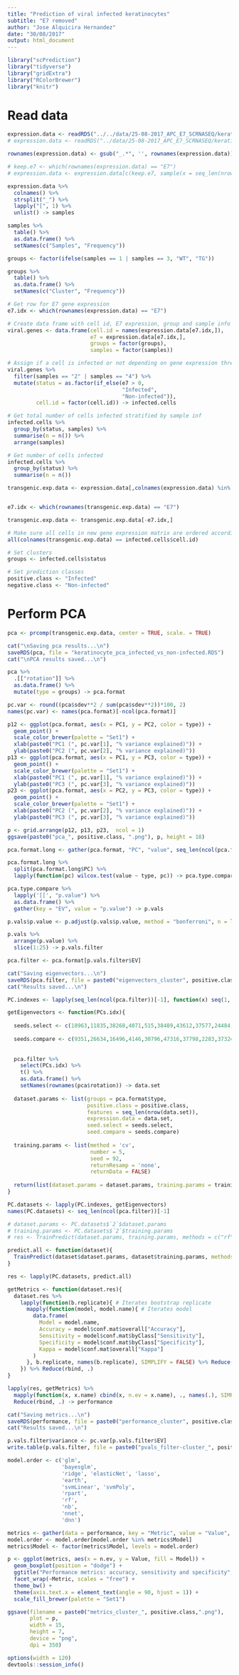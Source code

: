 ```yaml
---
title: "Prediction of viral infected keratinocytes"
subtitle: "E7 removed"
author: "Jose Alquicira Hernandez"
date: "30/08/2017"
output: html_document
---
```



```r
library("scPrediction")
library("tidyverse")
library("gridExtra")
library("RColorBrewer")
library("knitr")
```


# Read data

```r
expression.data <- readRDS("../../data/25-08-2017_APC_E7_SCRNASEQ/keratinocyte_exp_matrix.RDS")
# expression.data <- readRDS("../data/25-08-2017_APC_E7_SCRNASEQ/keratinocyte_exp_matrix.RDS")
```

```r
rownames(expression.data) <- gsub("_.*", '', rownames(expression.data))

# keep.e7 <- which(rownames(expression.data) == "E7")
# expression.data <- expression.data[c(keep.e7, sample(x = seq_len(nrow(expression.data)), size = 299)), sample(x = seq_len(ncol(expression.data)), size = 200)]
```

```r
expression.data %>% 
  colnames() %>% 
  strsplit("_") %>% 
  lapply("[", 1) %>% 
  unlist() -> samples
```

```r
samples %>% 
  table() %>% 
  as.data.frame() %>% 
  setNames(c("Samples", "Frequency"))
```


```r
groups <- factor(ifelse(samples == 1 | samples == 3, "WT", "TG"))
```

```r
groups %>% 
  table() %>% 
  as.data.frame() %>% 
  setNames(c("Cluster", "Frequency"))
```


```r
# Get row for E7 gene expression
e7.idx <- which(rownames(expression.data) == "E7")

# Create data frame with cell id, E7 expression, group and sample info
viral.genes <- data.frame(cell.id = names(expression.data[e7.idx,]),
                          e7 = expression.data[e7.idx,],
                          groups = factor(groups),
                          samples = factor(samples))

# Assign if a cell is infected or not depending on gene expression threshold of E7 gene
viral.genes %>% 
  filter(samples == "2" | samples == "4") %>% 
  mutate(status = as.factor(if_else(e7 > 0, 
                                    "Infected", 
                                    "Non-infected")), 
         cell.id = factor(cell.id)) -> infected.cells

# Get total number of cells infected stratified by sample inf
infected.cells %>% 
  group_by(status, samples) %>% 
  summarise(n = n()) %>% 
  arrange(samples)

# Get number of cells infected 
infected.cells %>% 
  group_by(status) %>% 
  summarise(n = n())
```

```r
transgenic.exp.data <- expression.data[,colnames(expression.data) %in% infected.cells$cell.id]


e7.idx <- which(rownames(transgenic.exp.data) == "E7")

transgenic.exp.data <- transgenic.exp.data[-e7.idx,]

# Make sure all cells in new gene expression matrix are ordered according to infected.cells data frame
all(colnames(transgenic.exp.data) == infected.cells$cell.id)

# Set clusters
groups <- infected.cells$status

# Set prediction classes
positive.class <- "Infected"
negative.class <- "Non-infected"
```


# Perform PCA

```r
pca <- prcomp(transgenic.exp.data, center = TRUE, scale. = TRUE)
```

```r
cat("\nSaving pca results...\n")
saveRDS(pca, file = "keratinocyte_pca_infected_vs_non-infected.RDS")
cat("\nPCA results saved...\n")
```

```r
pca %>%
  .[["rotation"]] %>% 
  as.data.frame() %>% 
  mutate(type = groups) -> pca.format

pc.var <- round((pca$sdev**2 / sum(pca$sdev**2))*100, 2)
names(pc.var) <- names(pca.format)[-ncol(pca.format)]
```

```r
p12 <- ggplot(pca.format, aes(x = PC1, y = PC2, color = type)) +
  geom_point() +
  scale_color_brewer(palette = "Set1") +
  xlab(paste0("PC1 (", pc.var[1], "% variance explained)")) +
  ylab(paste0("PC2 (", pc.var[2], "% variance explained)"))
p13 <- ggplot(pca.format, aes(x = PC1, y = PC3, color = type)) +
  geom_point() +
  scale_color_brewer(palette = "Set1") +
  xlab(paste0("PC1 (", pc.var[1], "% variance explained)")) +
  ylab(paste0("PC3 (", pc.var[3], "% variance explained)"))
p23 <- ggplot(pca.format, aes(x = PC2, y = PC3, color = type)) +
  geom_point() +
  scale_color_brewer(palette = "Set1") +
  xlab(paste0("PC2 (", pc.var[2], "% variance explained)")) +
  ylab(paste0("PC3 (", pc.var[3], "% variance explained)"))
```

```r
p <- grid.arrange(p12, p13, p23,  ncol = 1)
ggsave(paste0("pca_", positive.class, ".png"), p, height = 18)
```

```r
pca.format.long <- gather(pca.format, "PC", "value", seq_len(ncol(pca.format) - 1))
```


```r
pca.format.long %>% 
  split(pca.format.long$PC) %>% 
  lapply(function(pc) wilcox.test(value ~ type, pc)) -> pca.type.compare

pca.type.compare %>% 
  lapply('[[', "p.value") %>% 
  as.data.frame() %>% 
  gather(key = "EV", value = "p.value") -> p.vals
```

```r
p.vals$p.value <- p.adjust(p.vals$p.value, method = "bonferroni", n = length(p.vals$p.value))

p.vals %>% 
  arrange(p.value) %>% 
  slice(1:25) -> p.vals.filter
```


```r
pca.filter <- pca.format[p.vals.filter$EV]
```

```r
cat("Saving eigenvectors...\n")
saveRDS(pca.filter, file = paste0("eigenvectors_cluster", positive.class, ".RDS"))
cat("Results saved...\n")
```



```r
PC.indexes <- lapply(seq_len(ncol(pca.filter))[-1], function(x) seq(1, x, 1))
```


```r
getEigenvectors <- function(PCs.idx){
  
  seeds.select <- c(18963,11835,38268,4071,515,38489,43612,37577,24484,20562,28354,30815,29137,29246,23762,15286,33605,26739,22919,32596,14373,46398,46064,39920,24110,20294,41148,48654,34029,25359,3016,22720,43078,45935,7979,430,3033,27125,10152,38860,13293,4566,31483,12965,21939,31440,31397,2100,19793,15853,43780,40804,9741,44354,13126,40070,40929,21237,38687,8988,19795,44104,39181,49170,48984,39446,22446,37099,11091,47020,45130,16437,42807,42560,44595,33712,34490,38548,30927,47522,41510,4189,5421,36331,39808,16249,40572,41146,41607,11705,12381,4728,31350,25172,4763,4181,17638,46408,39838,16460)
  
  seeds.compare <- c(9351,26634,16496,4146,30796,47316,37798,2283,37324,12043,20234,28458,13545,5507,39962,2151,24861,36024,1727,4813,44701,32887,32101,38658,28058,4139,36523,24541,7204,46413,21999,9407,10986,13552,35608,1484,40106,18300,44515,32833,48557,19541,22954,32915,33148,9983,5081,28216,49692,20618,21360,30864,16166,35157,10310,25301,36652,44388,30874,10472,24462,36189,45468,19067,35199,29697,18077,7920,27799,37463,29394,6106,22739,10333,2933,30697,764,34893,27751,12255,28325,42947,31440,39348,48143,27205,341,31589,45188,111,759,5723,36586,36847,33712,47969,3351,23386,35620,40907)
  
  
  pca.filter %>% 
    select(PCs.idx) %>% 
    t() %>% 
    as.data.frame() %>% 
    setNames(rownames(pca$rotation)) -> data.set
  
  dataset.params <- list(groups = pca.format$type,
                         positive.class = positive.class,
                         features = seq_len(nrow(data.set)),
                         expression.data = data.set,
                         seed.select = seeds.select,
                         seed.compare = seeds.compare)
  
  training.params <- list(method = 'cv',
                          number = 5,
                          seed = 92,
                          returnResamp = 'none',
                          returnData = FALSE)
  
  return(list(dataset.params = dataset.params, training.params = training.params ))
}
```


```r
PC.datasets <- lapply(PC.indexes, getEigenvectors)
names(PC.datasets) <- seq_len(ncol(pca.filter))[-1]
```

```r
# dataset.params <- PC.datasets$`2`$dataset.params
# training.params <- PC.datasets$`2`$training.params
# res <- TrainPredict(dataset.params, training.params, methods = c("rf", "elasticNet"), n.rep = 2, n.cores = 2)

predict.all <- function(dataset){
  TrainPredict(dataset$dataset.params, dataset$training.params, methods = c("rf", "elasticNet", "svmPoly"), n.rep = 10, n.cores = 10)
}

res <- lapply(PC.datasets, predict.all)
```

```r
getMetrics <- function(dataset.res){
  dataset.res %>%
    lapply(function(b.replicate){ # Iterates bootstrap replicate
      mapply(function(model, model.name){ # Iterates model
        data.frame(
          Model = model.name,
          Accuracy = model$conf.mat$overall["Accuracy"],
          Sensitivity = model$conf.mat$byClass["Sensitivity"],
          Specificity = model$conf.mat$byClass["Specificity"],
          Kappa = model$conf.mat$overall["Kappa"]
        )
      }, b.replicate, names(b.replicate), SIMPLIFY = FALSE) %>% Reduce(rbind, .)
    }) %>% Reduce(rbind, .)
}

lapply(res, getMetrics) %>% 
  mapply(function(x, x.name) cbind(x, n.ev = x.name), ., names(.), SIMPLIFY = FALSE) %>% 
  Reduce(rbind, .) -> performance
```


```r
cat("Saving metrics...\n")
saveRDS(performance, file = paste0("performance_cluster", positive.class, ".RDS"))
cat("Results saved...\n")
```


```r
p.vals.filter$variance <- pc.var[p.vals.filter$EV]
write.table(p.vals.filter, file = paste0("pvals_filter-cluster_", positive.class,".txt"), sep = "\t", row.names = FALSE, quote = FALSE)
```


```r
model.order <- c('glm',
                 'bayesglm', 
                 'ridge', 'elasticNet', 'lasso',
                 'earth', 
                 'svmLinear', 'svmPoly', 
                 'rpart', 
                 'rf', 
                 'nb', 
                 'nnet',
                 'dnn')
```


```r
metrics <- gather(data = performance, key = "Metric", value = "Value", 2:5)
model.order <- model.order[model.order %in% metrics$Model]
metrics$Model <- factor(metrics$Model, levels = model.order)
```


```r
p <- ggplot(metrics, aes(x = n.ev, y = Value, fill = Model)) +
  geom_boxplot(position = "dodge") +
  ggtitle("Performance metrics: accuracy, sensitivity and specificity", subtitle = "Each panel corresponds to the number of EVs used as features for prediction. EVs are ranked by p-value.") +
  facet_wrap(~Metric, scales = "free") +
  theme_bw() +
  theme(axis.text.x = element_text(angle = 90, hjust = 1)) +
  scale_fill_brewer(palette = "Set1")
```

```r
ggsave(filename = paste0("metrics_cluster_", positive.class,".png"),
       plot = p,
       width = 15,
       height = 7,
       device = "png",
       dpi = 350)
```


```r
options(width = 120)
devtools::session_info()
```
